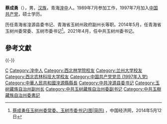 {{multiple issues|
{{blpsources|time=2014-05-31T23:54:23+00:00}}
{{expand|time=2014-05-31T23:54:23+00:00}}
{{onesource|time=2014-05-31T23:54:23+00:00}}
}}
'''蔡成勇'''（{{bd|1967年|10月||catIdx=Cai蔡}}），男，[[汉族|汉族]]，青海[[湟中|湟中]]人。1989年7月参加工作，1997年7月加入[[中国共产党|中国共产党]]，硕士学历。

历任青海省湟源县委书记、青海省玉树州政府副州长等职。2014年5月，任青海省玉树州委常委、玉树市委书记<ref>[http://district.ce.cn/newarea/sddy/201405/12/t20140512_2800116.shtml 蔡成勇任玉树州委常委、玉树市委书记(图|简历)] {{Wayback|url=http://district.ce.cn/newarea/sddy/201405/12/t20140512_2800116.shtml |date=20140704110413 }}，中国经济网，2014年5月12日</ref>。2021年4月，任中共玉树州委书记。

==參考文獻==
{{reflist}}

{{-}}
{{start box}}
{{s-ppo|cpc}}
{{s-before|[[吴德军|吴德军]]}}
{{s-title|[[中国共产党玉树藏族自治州委员会|中国共产党玉树藏族自治州委员会]]书记|2021年4月－}}
{{s-inc}}
{{end box}}
{{中华人民共和国官员小作品}}

{{DEFAULTSORT:Cai蔡}}
[[Category:蔡姓|C]]
[[Category:湟中人|Category:湟中人]]
[[Category:西北林学院校友|Category:西北林学院校友]]
[[Category:兰州大学校友|Category:兰州大学校友]]
[[Category:西北农林科技大学校友|Category:西北农林科技大学校友]]
[[Category:中国共产党党员_(1997年入党)|Category:中国共产党党员 (1997年入党)]]
[[Category:中華人民共和國湟源縣縣長|Category:中華人民共和國湟源縣縣長]]
[[Category:中共湟源县委书记|Category:中共湟源县委书记]]
[[Category:玉树藏族自治州副州长|Category:玉树藏族自治州副州长]]
[[Category:中共玉树藏族自治州委副书记|Category:中共玉树藏族自治州委副书记]]
[[Category:中共玉樹藏族自治州委書記|Category:中共玉樹藏族自治州委書記]]